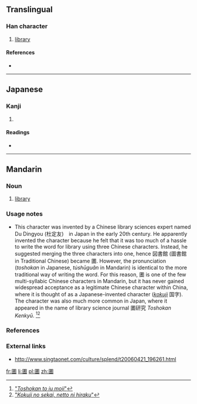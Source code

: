 ==Translingual==

===Han character===
{{Han char|rn=31|rad=囗|as=10|sn=13|four=|canj=田中土日 (WLGA)}}

# [[library]]

====References====
* {{Han ref|kx=0220.151|dkj=04829|dj=0452.070|hdz=10724.111|uh=5715|ud=22293}}

----

==Japanese==

===Kanji===
{{ja-kanji|grade=|rs=囗10}}

# {{defn|lang=ja|sort=囗10}}

====Readings====
* {{ja-readings|on=[[としょかん]] (toshokan), [[しょ]] (sho)|kun=}}

----

==Mandarin==

===Noun===
{{cmn-noun|ts|pin=túshūguǎn|pint=tu2shu1guan3|rs=囗10}}

# {{context|obscure|lang=cmn}} [[library]]

===Usage notes===
* This character was invented by a Chinese library sciences expert named Du Dingyou (杜定友)　in Japan in the early 20th century.  He apparently invented the character because he felt that it was too much of a hassle to write the word for library using three Chinese characters.  Instead, he suggested merging the three characters into one, hence 図書館 (圖書館 in Traditional Chinese) became 圕.  However, the pronunciation (''toshokan'' in Japanese, ''túshūguǎn'' in Mandarin) is identical to the more traditional way of writing the word.  For this reason, 圕 is one of the few multi-syllabic Chinese characters in Mandarin, but it has never gained widespread acceptance as a legitimate Chinese character within China, where it is thought of as a Japanese-invented character (''[[kokuji]]'' 国字).  The character was also much more common in Japan, where it appeared in the name of library science journal 圕研究 ''Toshokan Kenkyū''. <ref>[http://hp.vector.co.jp/authors/VA000964/html/tosho.htm "''Toshokan to iu moji''"]</ref><ref>[http://http://ksbookshelf.com/nozomu-oohara/Nikkei.htm "''Kokuji no sekai, netto ni hiraku''"]</ref>

===References===
<references/>

===External links===
* http://www.singtaonet.com/culture/splend/t20060421_196261.html

[[fr:圕]]
[[li:圕]]
[[pl:圕]]
[[zh:圕]]